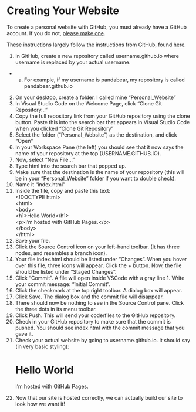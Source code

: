 # Creating Your Website {.sec-starting}

To create a personal website with GitHub, you must already have a GitHub account. If you do not, [please make one](https://docs.github.com/en/get-started/start-your-journey/creating-an-account-on-github). 

These instructions largely follow the instructions from GitHub, found [here](https://pages.github.com/).

1. In GitHub, create a new repository called username.github.io where username is replaced by your actual username.
  - a. For example, if my username is pandabear, my repository is called pandabear.github.io
2. On your desktop, create a folder. I called mine “Personal_Website”
3. In Visual Studio Code on the Welcome Page, click “Clone Git Repository…”
4. Copy the full repository link from your GitHub repository using the clone button. Paste this into the search bar that appears in Visual Studio Code when you clicked “Clone Git Repository”
5. Select the folder (“Personal_Website”) as the destination, and click “Open”
6. In your Workspace Pane (the left) you should see that it now says the name of your repository at the top (USERNAME.GITHUB.IO).
7. Now, select “New File…”
8. Type html into the search bar that popped up. 
9. Make sure that the destination is the name of your repository (this will be in your “Personal_Website” folder if you want to double check).
10. Name it “index.html”
11. Inside the file, copy and paste this text: <br>
  \<\!DOCTYPE html\> <br>
  \<html\> <br>
  \<body\> <br>
  \<h1\>Hello World\</h1\> <br>
  \<p\>I'm hosted with GitHub Pages.\</p\> <br>
  \</body\> <br>
  \</html\> <br>
12. Save your file.
13. Click the Source Control icon on your left-hand toolbar. (It has three nodes, and resembles a branch icon). 
14. Your file index.html should be listed under “Changes”. When you hover over this file, three icons will appear. Click the + button. Now, the file should be listed under “Staged Changes”.
15. Click “Commit”. A file will open inside VSCode with a gray line 1. Write your commit message: “Initial Commit”.
16. Click the checkmark at the top right toolbar. A dialog box will appear. 
17. Click Save. The dialog box and the commit file will disappear.
18. There should now be nothing to see in the Source Control pane. Click the three dots in its menu toolbar.
19. Click Push. This will send your code/files to the GitHub repository.
20. Check in your GitHub repository to make sure that the commit is pushed. You should see index.html with the commit message that you gave it.
21. Check your actual website by going to username.github.io. It should say (in very basic styling): <h1>Hello World</h1>
<p>I'm hosted with GitHub Pages.</p>
22. Now that our site is hosted correctly, we can actually build our site to look how we want it!

